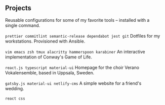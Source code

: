 ## Projects

<ProjectCard title="Configs" link="https://www.npmjs.com/search?q=%40eliasnorrby" bg="linear-gradient(to right, #D4145A 0%, #FBB03B 100%)">
Reusable configurations for some of my favorite tools &ndash; installed with a single command.
<br/>
<br/>
<code>prettier commitlint semantic-release dependabot jest git</code>
</ProjectCard>
<ProjectCard title=".dotfiles" link="https://github.com/eliasnorrby/dotfiles" bg="linear-gradient(to right, #662D8C 0%, #ED1E79 100%)">
Dotfiles for my workstations. Provisioned with Ansible.
<br/>
<br/>
<code>vim emacs zsh tmux alacritty hammerspoon karabiner</code>
</ProjectCard>
<ProjectCard title="Game of life" link="https://game-of-life.eliasnorrby.com" bg="linear-gradient(to right, #009245 0%, #FCEE21 100%)">
An interactive implementation of Conway's Game of Life.
<br/>
<br/>
<code>react.js typescript material-ui</code>
</ProjectCard>
<ProjectCard title="Verano" link="https://www.veranovokalensemble.se" bg="linear-gradient(to right, #FCCC21 0%, #CC5644 100%)">
Homepage for the choir Verano Vokalensemble, based in Uppsala, Sweden.
<br/>
<br/>
<code>gatsby.js material-ui netlify-cms</code>
</ProjectCard>
<ProjectCard title="Wedding" link="https://wedding-example.eliasnorrby.com" bg="linear-gradient(to right, #D585FF 0%, #00FFEE 100%)">
A simple website for a friend's wedding.
<br/>
<br/>
<code>react css</code>
</ProjectCard>
